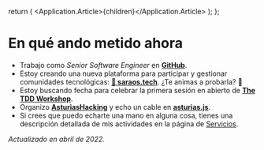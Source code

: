 
  return (
    <Application theme={Theme.Light}>
      <Application.Article>{children}</Application.Article>
    </Application>
  );
};

# En qué ando metido ahora

- Trabajo como _Senior Software Engineer_ en **[GitHub](https://github.com)**.
- Estoy creando una nueva plataforma para participar y gestionar comunidades tecnológicas:
  **[💃 saraos.tech](https://saraos.tech)**. ¿Te animas a probarla? 🙂
- Estoy buscando fecha para celebrar la primera sesión en abierto de **[The TDD Workshop](https://tddworkshop.com)**.
- Organizo **[AsturiasHacking](https://saraos.tech/@asturiashacking)** y echo un cable en
  **[asturias.js](https://saraos.tech/@asturiasjs)**.
- Si crees que puedo echarte una mano en alguna cosa, tienes una descripción detallada de mis actividades en la página
  de [Servicios](/services).

_Actualizado en abril de 2022._
